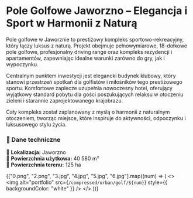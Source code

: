 
# **Pole Golfowe Jaworzno – Elegancja i Sport w Harmonii z Naturą**  

Pole golfowe w Jaworznie to prestiżowy kompleks sportowo-rekreacyjny, który łączy luksus z naturą. Projekt obejmuje pełnowymiarowe, 18-dołkowe pole golfowe, profesjonalny driving range oraz kompleks rezydencji i apartamentów, zapewniając idealne warunki zarówno do gry, jak i wypoczynku.  

Centralnym punktem inwestycji jest elegancki budynek klubowy, który stanowi przestrzeń spotkań dla golfistów i miłośników tego prestiżowego sportu. Komfortowe zaplecze uzupełnia nowoczesny hotel, oferujący wyjątkowy standard pobytu dla gości poszukujących relaksu w otoczeniu zieleni i starannie zaprojektowanego krajobrazu.  

Cały kompleks został zaplanowany z myślą o harmonii z naturalnym otoczeniem, tworząc miejsce, które inspiruje do aktywności, odpoczynku i luksusowego stylu życia.  

### **📌 Dane techniczne**  
📍 **Lokalizacja:** Jaworzno  
📏 **Powierzchnia użytkowa:** 40 580 m²  
🌿 **Powierzchnia terenu:** 125 ha  

{["0.png", "2.png", "3.jpg", "4.jpg", "5.jpg", "6.jpg"].map((num) => (
  <>
    <br />
    <Zoom>
      <img alt="portfolio" src={`/compressed/urban/golf/${num}`} style={{ backgroundColor: "white" }} />
    </Zoom>
  </>
))}
